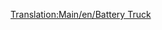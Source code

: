 [[Translation:Main/en/Battery Truck]]{{en/-}}{{Template:Trains_Carriages_new
|Picture=[[File:en/Batterytruck.png]]
|NormalCost=£1,148 ($2,296)
|NormalWeight=18 / 23 t
|NormalCapacity=22 batteries
|MonoCost="
|MonoWeight=18 / 24 t
|MonoCapacity=27 batteries
|MagCost="
|MagWeight=18 / 25 t
|MagCapacity=29 batteries
|Description=A railway car devoted entirely to batteries.  While it appears in game that each car is only able to contain two gigantic batteries, we are reliably informed that this is just the packaging and the quoted number of batteries are in fact being shipped.
}}